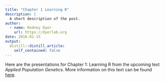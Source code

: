 ```yaml
---
title: "Chapter 1 Learning R"
description: |
  A short description of the post.
author:
  - name: Rodney Dyer
    url: https://dyerlab.org
date: 2016-01-15
output:
  distill::distill_article:
    self_contained: false
---
```





Here are the presentations for Chapter 1: Learning R from the upcoming text _Applied Population Genetics_.  More information on this text can be found [here](http://dyerlab.bio.vcu.edu/applied-population-genetics/).

<!--more-->
 
 
 
